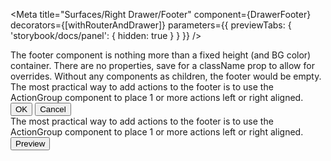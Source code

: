 
<!--- 
Note that the div below: <div style={{marginBottom: 38}}/>
is a hack to make the drawer footer render properly in the 
Storybook iframe. Possibly we can refactor the drawer to work
here and in the UI. For now, just using this div to not cut off the
footer, as it gets partially hidden otherwise.
-->

<Meta 
  title="Surfaces/Right Drawer/Footer" 
  component={DrawerFooter} 
  decorators={[withRouterAndDrawer]} 
  parameters={{ previewTabs: { 'storybook/docs/panel': { hidden: true } } }}
/>

<Story name="Empty footer">
  <DrawerHeader title="Empty Footer" />
  <DrawerContent>
    The footer component is nothing more than a fixed height (and BG color) container.
    There are no properties, save for a className prop to allow for overrides.
    Without any components as children, the footer would be empty.
  </DrawerContent>
  <DrawerFooter>
  </DrawerFooter>
            
  <div style={{marginBottom: 38}}/>
</Story>

<Story name="With left actions">
  <DrawerHeader title="Left actions" />
  <DrawerContent>
    The most practical way to add actions to the footer is to use the ActionGroup
    component to place 1 or more actions left or right aligned.
  </DrawerContent>
  <DrawerFooter>
    <ActionGroup>
      <Button variant="contained" color="primary"> OK </Button>
      <Button variant="text" color="primary"> Cancel </Button>
    </ActionGroup>
  </DrawerFooter>
  
  <div style={{marginBottom: 38}}/>
</Story>

<Story name="With right actions">
  <DrawerHeader title="Right action" />
  <DrawerContent>
    The most practical way to add actions to the footer is to use the ActionGroup
    component to place 1 or more actions left or right aligned.
  </DrawerContent>
  <DrawerFooter>
    <ActionGroup position="right">
      <Checkbox />
      <Button variant="contained" color="secondary"> Preview </Button>
    </ActionGroup>
  </DrawerFooter>
  
  <div style={{marginBottom: 38}}/>
</Story>
